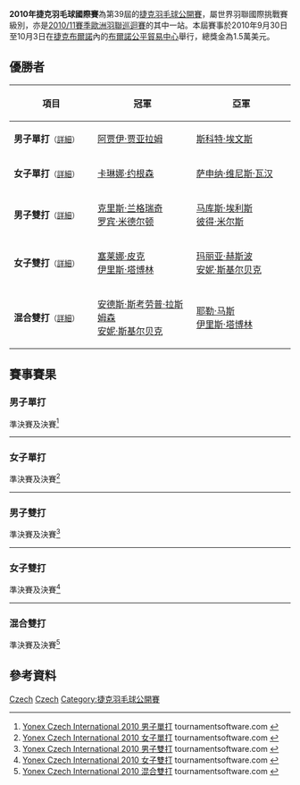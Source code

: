 {{noteTA|G1=Badminton}}
{{infobox badminton event
|name           = 2010年捷克羽毛球國際賽
|image          = 
|size           = 
|caption        =
|dates          = 2010年9月30日－10月3日
|number_edition = 第39屆
|level          = 4A
|prize_money    = 1.5萬美元
|location       = {{CZE}}[[布爾諾|布爾諾]]
|venue          = [[布爾諾公平貿易中心|布爾諾公平貿易中心]]
|previous       = 2009年捷克羽毛球國際賽 
|next           = 2011年捷克羽毛球國際賽
}}
'''2010年捷克羽毛球國際賽'''為第39屆的[[捷克羽毛球公開賽|捷克羽毛球公開賽]]，屬世界羽聯國際挑戰賽級別，亦是[[2010/11賽季歐洲羽聯巡迴賽|2010/11賽季歐洲羽聯巡迴賽]]的其中一站。本屆賽事於2010年9月30日至10月3日在[[捷克|捷克]][[布爾諾|布爾諾]]內的[[布爾諾公平貿易中心|布爾諾公平貿易中心]]舉行，總獎金為1.5萬美元。

== 優勝者 ==
{| class=wikitable style="font-size:small"
!width="200"|項目
!width="250"|冠軍
!width="250"|亞軍
|-
|'''男子單打'''<small>（[[#男子單打|詳細]]）</small>
|{{flagicon|IND}} [[阿贾伊·贾亚拉姆|阿贾伊·贾亚拉姆]]
|{{flagicon|IRL}} [[斯科特·埃文斯|斯科特·埃文斯]]
|-
|'''女子單打'''<small>（[[#女子單打|詳細]]）</small>
|{{flagicon|DEN}} [[卡琳娜·约根森|卡琳娜·约根森]]
|{{flagicon|FRA}} [[萨申纳·维尼斯·瓦汉|萨申纳·维尼斯·瓦汉]]
|-
|'''男子雙打'''<small>（[[#男子雙打|詳細]]）</small>
|{{flagicon|ENG}} [[克里斯·兰格瑞奇|克里斯·兰格瑞奇]]<br/>{{flagicon|ENG}} [[罗宾·米德尔顿|罗宾·米德尔顿]]
|{{flagicon|ENG}} [[马库斯·埃利斯|马库斯·埃利斯]]<br/>{{flagicon|ENG}} [[彼得·米尔斯|彼得·米尔斯]]
|-
|'''女子雙打'''<small>（[[#女子雙打|詳細]]）</small>
|{{flagicon|NED}} [[塞莱娜·皮克|塞莱娜·皮克]]<br/>{{flagicon|NED}} [[伊里斯·塔博林|伊里斯·塔博林]]
|{{flagicon|DEN}} [[玛丽亚·赫斯波|玛丽亚·赫斯波]]<br/>{{flagicon|DEN}} [[安妮·斯基尔贝克|安妮·斯基尔贝克]]
|-
|'''混合雙打'''<small>（[[#混合雙打|詳細]]）</small>
|{{flagicon|DEN}} [[安德斯·斯考劳普·拉斯姆森|安德斯·斯考劳普·拉斯姆森]]<br/>{{flagicon|DEN}} [[安妮·斯基尔贝克|安妮·斯基尔贝克]]
|{{flagicon|NED}} [[耶勒·马斯|耶勒·马斯]]<br/>{{flagicon|NED}} [[伊里斯·塔博林|伊里斯·塔博林]]
|}

== 賽事賽果 ==
=== 男子單打 ===
;準決賽及決賽<ref name="MS">[http://bwf.tournamentsoftware.com/sport/draw.aspx?id=4083B280-FBB7-4AF8-A766-893DE0DBCC16&draw=2 Yonex Czech International 2010 男子單打] {{Wayback|url=http://bwf.tournamentsoftware.com/sport/draw.aspx?id=4083B280-FBB7-4AF8-A766-893DE0DBCC16&draw=2 |date=20170510093344 }} tournamentsoftware.com {{en}}</ref>
{{4TeamBracket-Tennis3-v2
| team-width=200
| RD1-seed1=8
| RD1-team1='''{{flagicon|IND}} [[阿贾伊·贾亚拉姆|阿贾伊·贾亚拉姆]]
| RD1-score1-1='''21
| RD1-score1-2='''21
| RD1-score1-3=
| RD1-seed2=
| RD1-team2={{flagicon|SWE}} [[Mathias_Wigardt|Mathias Wigardt]]
| RD1-score2-1=10
| RD1-score2-2=15
| RD1-score2-3=

| RD1-seed3=4
| RD1-team3='''{{flagicon|IRL}} [[斯科特·埃文斯|斯科特·埃文斯]]
| RD1-score3-1='''21
| RD1-score3-2=15
| RD1-score3-3='''21
| RD1-seed4=2
| RD1-team4={{flagicon|DEN}} [[伦内·乌尔辛|伦内·乌尔辛]]
| RD1-score4-1=17
| RD1-score4-2='''21
| RD1-score4-3=14

| RD2-seed1=8
| RD2-team1='''{{flagicon|IND}} [[阿贾伊·贾亚拉姆|阿贾伊·贾亚拉姆]]
| RD2-score1-1='''21
| RD2-score1-2='''21
| RD2-score1-3=
| RD2-seed2=4
| RD2-team2={{flagicon|IRL}} [[斯科特·埃文斯|斯科特·埃文斯]]
| RD2-score2-1=11
| RD2-score2-2=8
| RD2-score2-3=
}}
----

=== 女子單打 ===
;準決賽及決賽<ref name="WS">[http://bwf.tournamentsoftware.com/sport/draw.aspx?id=4083B280-FBB7-4AF8-A766-893DE0DBCC16&draw=4 Yonex Czech International 2010 女子單打] {{Wayback|url=http://bwf.tournamentsoftware.com/sport/draw.aspx?id=4083B280-FBB7-4AF8-A766-893DE0DBCC16&draw=4 |date=20170510093256 }} tournamentsoftware.com {{en}}</ref>
{{4TeamBracket-Tennis3-v2
| team-width=200
| RD1-seed1=
| RD1-team1='''{{nowrap|{{flagicon|FRA}} [[萨申纳·维尼斯·瓦汉|萨申纳·维尼斯·瓦汉]]}}
| RD1-score1-1=15
| RD1-score1-2='''21
| RD1-score1-3='''22
| RD1-seed2=3
| RD1-team2={{flagicon|RUS}} [[塔吉娜·比比克|塔吉娜·比比克]]
| RD1-score2-1='''21
| RD1-score2-2=18
| RD1-score2-3=20

| RD1-seed3=8
| RD1-team3={{flagicon|NED}} [[帕蒂·斯托曾巴赫|帕蒂·斯托曾巴赫]]
| RD1-score3-1=16
| RD1-score3-2=18
| RD1-score3-3=
| RD1-seed4=7
| RD1-team4='''{{flagicon|DEN}} [[卡琳娜·约根森|卡琳娜·约根森]]
| RD1-score4-1='''21
| RD1-score4-2='''21
| RD1-score4-3=

| RD2-seed1=
| RD2-team1={{nowrap|{{flagicon|FRA}} [[萨申纳·维尼斯·瓦汉|萨申纳·维尼斯·瓦汉]]}}
| RD2-score1-1='''24
| RD2-score1-2='''22
| RD2-score1-3=
| RD2-seed2=7
| RD2-team2='''{{flagicon|DEN}} [[卡琳娜·约根森|卡琳娜·约根森]]
| RD2-score2-1=22
| RD2-score2-2=20
| RD2-score2-3=
}}
----

=== 男子雙打 ===
;準決賽及決賽<ref name="MD">[http://bwf.tournamentsoftware.com/sport/draw.aspx?id=4083B280-FBB7-4AF8-A766-893DE0DBCC16&draw=6 Yonex Czech International 2010 男子雙打] {{Wayback|url=http://bwf.tournamentsoftware.com/sport/draw.aspx?id=4083B280-FBB7-4AF8-A766-893DE0DBCC16&draw=6 |date=20170510093332 }} tournamentsoftware.com {{en}}</ref>
{{4TeamBracket-Tennis3-v2
| team-width=200
| RD1-seed1=1
| RD1-team1='''{{flagicon|ENG}} [[马库斯·埃利斯|马库斯·埃利斯]]<br/> {{flagicon|ENG}} [[彼得·米尔斯|彼得·米尔斯]]
| RD1-score1-1='''21
| RD1-score1-2=19
| RD1-score1-3='''21
| RD1-seed2=
| RD1-team2={{flagicon|IRL}} [[斯科特·埃文斯|斯科特·埃文斯]]<br/> {{flagicon|IRL}} [[山姆·马吉|山姆·马吉]]
| RD1-score2-1=19
| RD1-score2-2='''21
| RD1-score2-3=19

| RD1-seed3=PFQ
| RD1-team3={{nowrap|{{flagicon|SWE}} [[Simon_Bergström|Simon Bergström]]<br/> {{flagicon|SWE}} [[帕特里克·伦德奎斯特|帕特里克·伦德奎斯特]]}}
| RD1-score3-1=20
| RD1-score3-2=19
| RD1-score3-3=
| RD1-seed4=2
| RD1-team4='''{{flagicon|ENG}} [[克里斯·兰格瑞奇|克里斯·兰格瑞奇]]<br/> {{flagicon|ENG}} [[罗宾·米德尔顿|罗宾·米德尔顿]]
| RD1-score4-1='''22
| RD1-score4-2='''21
| RD1-score4-3=

| RD2-seed1=1
| RD2-team1={{flagicon|ENG}} [[马库斯·埃利斯|马库斯·埃利斯]]<br/> {{flagicon|ENG}} [[彼得·米尔斯|彼得·米尔斯]]
| RD2-score1-1=9
| RD2-score1-2=19
| RD2-score1-3=
| RD2-seed2=2
| RD2-team2='''{{flagicon|ENG}} [[克里斯·兰格瑞奇|克里斯·兰格瑞奇]]<br/> {{flagicon|ENG}} [[罗宾·米德尔顿|罗宾·米德尔顿]]
| RD2-score2-1='''21
| RD2-score2-2='''21
| RD2-score2-3=
}}
----

=== 女子雙打 ===
;準決賽及決賽<ref name="WD">[http://bwf.tournamentsoftware.com/sport/draw.aspx?id=4083B280-FBB7-4AF8-A766-893DE0DBCC16&draw=8 Yonex Czech International 2010 女子雙打] {{Wayback|url=http://bwf.tournamentsoftware.com/sport/draw.aspx?id=4083B280-FBB7-4AF8-A766-893DE0DBCC16&draw=8 |date=20170510093525 }} tournamentsoftware.com {{en}}</ref>
{{4TeamBracket-Tennis3-v2
| team-width=200
| RD1-seed1=1
| RD1-team1={{flagicon|FRA}} [[劳拉·舒瓦内|劳拉·舒瓦内]]<br/> {{flagicon|FRA}} [[Weny_Rasidi|Weny Rasidi]]
| RD1-score1-1=16
| RD1-score1-2=16
| RD1-score1-3=
| RD1-seed2=4
| RD1-team2='''{{flagicon|NED}} [[塞莱娜·皮克|塞莱娜·皮克]]<br/> {{flagicon|NED}} [[伊里斯·塔博林|伊里斯·塔博林]]
| RD1-score2-1='''21
| RD1-score2-2='''21
| RD1-score2-3=

| RD1-seed3=3
| RD1-team3={{nowrap|{{flagicon|UKR}} [[玛丽亚·乌利蒂娜|玛丽亚·乌利蒂娜]]<br/> {{flagicon|UKR}} [[纳塔利娅·沃伊切赫|纳塔利娅·沃伊切赫]]}}
| RD1-score3-1=15
| RD1-score3-2=18
| RD1-score3-3=
| RD1-seed4=2
| RD1-team4='''{{flagicon|DEN}} [[玛丽亚·赫斯波|玛丽亚·赫斯波]]<br/> {{flagicon|DEN}} [[安妮·斯基尔贝克|安妮·斯基尔贝克]]
| RD1-score4-1='''21
| RD1-score4-2='''21
| RD1-score4-3=

| RD2-seed1=4
| RD2-team1='''{{flagicon|NED}} [[塞莱娜·皮克|塞莱娜·皮克]]<br/> {{flagicon|NED}} [[伊里斯·塔博林|伊里斯·塔博林]]
| RD2-score1-1='''22
| RD2-score1-2=15
| RD2-score1-3='''21
| RD2-seed2=2
| RD2-team2={{flagicon|DEN}} [[玛丽亚·赫斯波|玛丽亚·赫斯波]]<br/> {{flagicon|DEN}} [[安妮·斯基尔贝克|安妮·斯基尔贝克]]
| RD2-score2-1=20
| RD2-score2-2='''21
| RD2-score2-3=7
}}
----

=== 混合雙打 ===
;準決賽及決賽<ref name="XD">[http://bwf.tournamentsoftware.com/sport/draw.aspx?id=4083B280-FBB7-4AF8-A766-893DE0DBCC16&draw=10 Yonex Czech International 2010 混合雙打] {{Wayback|url=http://bwf.tournamentsoftware.com/sport/draw.aspx?id=4083B280-FBB7-4AF8-A766-893DE0DBCC16&draw=10 |date=20170510093353 }} tournamentsoftware.com {{en}}</ref>
{{4TeamBracket-Tennis3-v2
| team-width=200
| RD1-seed1=
| RD1-team1={{flagicon|INA}} [[Viki_Indra_Okvana|Viki Indra Okvana]]<br/> {{flagicon|INA}} [[Gustiani_Megawati|Gustiani Megawati]]
| RD1-score1-1=16
| RD1-score1-2=16
| RD1-score1-3=
| RD1-seed2=
| RD1-team2='''{{nowrap|{{flagicon|DEN}} [[安德斯·斯考劳普·拉斯姆森|安德斯·斯考劳普·拉斯姆森]]<br/> {{flagicon|DEN}} [[安妮·斯基尔贝克|安妮·斯基尔贝克]]}}
| RD1-score2-1='''21
| RD1-score2-2='''21
| RD1-score2-3=

| RD1-seed3=
| RD1-team3='''{{flagicon|NED}} [[耶勒·马斯|耶勒·马斯]]<br/> {{flagicon|NED}} [[伊里斯·塔博林|伊里斯·塔博林]]
| RD1-score3-1='''21
| RD1-score3-2='''24
| RD1-score3-3=
| RD1-seed4=
| RD1-team4={{flagicon|DEN}} [[Mats_Bue|Mats Bue]]<br/> {{flagicon|DEN}} [[萨拉·蒂格森|萨拉·蒂格森]]
| RD1-score4-1=15
| RD1-score4-2=22
| RD1-score4-3=

| RD2-seed1=
| RD2-team1='''{{nowrap|{{flagicon|DEN}} [[安德斯·斯考劳普·拉斯姆森|安德斯·斯考劳普·拉斯姆森]]<br/> {{flagicon|DEN}} [[安妮·斯基尔贝克|安妮·斯基尔贝克]]}}
| RD2-score1-1='''21
| RD2-score1-2='''21
| RD2-score1-3=
| RD2-seed2=
| RD2-team2={{flagicon|NED}} [[耶勒·马斯|耶勒·马斯]]<br/> {{flagicon|NED}} [[伊里斯·塔博林|伊里斯·塔博林]]
| RD2-score2-1=16
| RD2-score2-2=11
| RD2-score2-3=
}}

== 參考資料 ==
{{Reflist}}

[[Category:2010年世界羽聯國際挑戰賽|Czech]]
[[Category:2010/11賽季歐洲羽聯巡迴賽|Czech]]
[[Category:捷克羽毛球公開賽|Category:捷克羽毛球公開賽]]